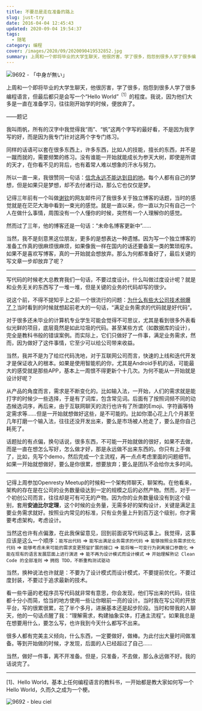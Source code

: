 ```yaml
---
title: 不要总是走在准备的路上
slug: just-try
date: 2016-04-04 12:45:43
updated: 2020-09-04 19:54:37
tags:
  - 随笔
category: 编程
cover: /images/2020/09/2020090419532852.jpg
summary: 上周和一个即将毕业的大学生聊天，他很厉害，学了很多，抱怨到很多人学了很多编程语言，但最后都只是会写一个“Hello World”的程度。
---
```


![9692 - 「中身が無い」](/images/2020/09/2020090419493263.jpg)

上周和一个即将毕业的大学生聊天，他很厉害，学了很多，抱怨到很多人学了很多编程语言，但最后都只是会写一个“Hello World”<sup>〔1〕</sup>的程度。我说，因为他们大多是一直在准备学习，往往刚开始学的时候，便放弃了。

<p style={{ textAlign: 'right' }}>——题记</p>

我叫雨帆，所有的汉字中我觉得我“雨”、“帆”这两个字写的最好看，不是因为我字写的好，而是因为我专门针对这两个字专门练习。

同样的话语可以套在很多东西上，许多东西，比如人的技能，擅长的东西，并不是一蹴而就的，需要频繁的练习。没有谁能一开始就能成长为参天大树，即使是所谓的天才，在你看不见的背后，也有着常人难以想象的汗水与努力。

所以一直一来，我很赞同一句话：[信念永远不能达到目的地](/intimate-in-mind)。每个人都有自己的梦想，但是如果只是梦想，却不去付诸行动，那么它也仅仅是梦。

记得三年前有一个叫做[谢钦](/meeting)的网友邮件问了我很多关于独立博客的话题，当时的感觉就是在茫茫大海中看到一束光的感觉。就是一直以来，你一直以为只有自己一个人在做什么事情，周围没有一个人懂你的时候，突然有一个人理解你的感觉。

然而过了三年，他的博客还是一句话：“未命名博客更新中”……

当然，我不是刻意黑这位朋友，更多的是想表达一种遗憾。因为写一个独立博客的准备工作真的很麻烦很麻烦，如果像我一样在国内的话还要备案一类的繁琐程序。如果不是喜欢写博客，真的一开始就会想放弃。那么为何都准备好了，最后关键的写文章一步却放弃了呢？

---

写代码的时候老大总教育我们一句话，不要过度设计。什么叫做过度设计呢？就是和业务无关的东西写了一堆一堆，但是关键的业务的代码却写的很少。

说这个前，不得不提知乎上之前一个很流行的问题：[为什么有些大公司技术弱爆了？](https://www.zhihu.com/question/32039226/answer/76059969)当时看到的时候就想起前老大的一句话，“满足业务需求的代码就是好代码”。

对于很多还未毕业的计算机专业学生可能会觉得不可思议，尤其是看到很多外表看似光鲜的项目，底层竟然是如此垃圾的代码。甚至某些方式（如数据库的设计），完全是教科书般的错误案例。而实际上，它们只做好了一件事，满足业务需求，然而，因为做好了这件事情，它至少可以给公司带来收益。

当然，我并不是为了给烂代码洗地，对于互联网公司而言，快速的上线和迭代开发才是保证收入的根本。如果是使用智能机的你，尤其是Android手机的话，可能最大的感受就是那些APP，基本上一周恨不得更新个十几次。为何不能从一开始就是设计好呢？

从产品的角度而言，需求是不断变化的。比如输入法，一开始，人们的需求就是能打字的时候少一些选择，于是有了词库，包含常见词。后面有了按照词频不同的动态候选词序，再后来，由于互联网聊天的流行也许有了所谓的Emoji、字符画等特定需求等……但是一开始就想做好这些，是不可能的。比如你潜心花上几个月甚至几年打磨一个输入法，往往还没开发出来，要么是市场被人抢走了，要么是你自己耗死了。

话题扯的有点偏，换句话说，很多东西，不可能一开始就做的很好，如果不去做，而是一直在想怎么写好，怎么做才好，那是永远做不出来东西的。你只有上手做了，比如，先写个demo，然后完成一个主流程，再一点点考虑里面的问题细节。如果一开始就想做好，要么是你很累，想要放弃；要么是团队不会给你太多时间。

---

记得上周参加Openresty Meetup的时候和一个架构师聊天，聊架构。在他看来，架构的存在是在公司的业务数量级达到一定的规模之后的必然产物。然而，对于一个初创公司而言，往往却是可有可无的产物。因为你的业务数量级没有到这个级别，套用**安迪比尔定理**，这个时候的业务量，无需多好的架构设计，关键是满足主要业务需求就好。按照业内常见的标准，只有业务量上升到百万这个级别，你才需要考虑架构，考虑设计。

当然这也许有点偏激，在此我保留意见，回到前面说写代码这事上。我觉得，这事应该是这么一个顺序：`能写出代码` => `能写出满足业务需求的代码` => `能够按照业务需求优化代码` => `能够考虑未来可能的需求变更预留扩展的接口` => `能将唯一可变行为剥离接口参数化` => `能在现有的语言发展层面上进行演进` => `能不再为设计模式而设计模式` => `开始理解熟记 Clean Code 的全部准则` => `拥抱 TDD，不断重构测试驱动`

当然，换种说法也许就是：不要为了设计模式而设计模式，不要提前优化，不要过度封装，不要过于追求最新的技术。

看一些牛逼的老程序员写代码就非常有意思，你会发现，他们写出来的代码，往往都十分小而简，恰当的地方使用一些让你眼前一亮的设计。当时我在写公司的开放平台，写的很累很累，花了半个多月，进展基本还是起步阶段。当时和带我的人聊天，他的一句话点醒了我：“理解需求，构建抽象实体，打通主流程”。如果我总是在想要用什么，要怎么写，也许我到今天什么都写不出来。

很多人都有完美主义倾向，什么东西，一定要做好，做棒。为此付出大量时间做准备。等到开始做的时候，才发现，后面的人已经超过了自己……

当然，做好一件事，离不开准备。但是，只准备，不去做，那么永远做不好。我的话说完了。

---

[1]、Hello World，基本上任何编程语言的教科书，一开始都是教大家如何写一个Hello World，久而久之成为一个梗。

![9692 - bleu ciel](/images/2020/09/2020090419530721.jpg)
